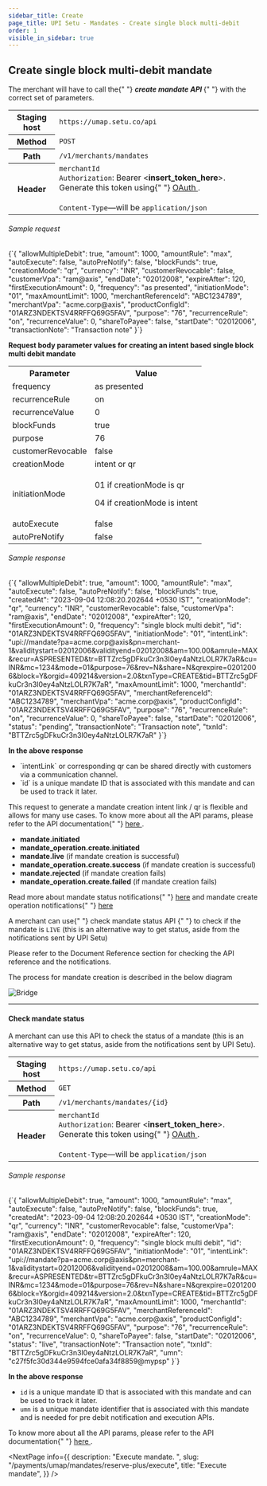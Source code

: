 ```yaml
---
sidebar_title: Create
page_title: UPI Setu - Mandates - Create single block multi-debit
order: 1
visible_in_sidebar: true
---
```


## Create single block multi-debit mandate

<p>
  The merchant will have to call the{" "}
  <b>
    <i>create mandate API</i>
  </b>{" "}
  with the correct set of parameters.
</p>
<table>
  <tbody>
    <tr>
      <th>Staging host</th>
      <td>
        <code>https://umap.setu.co/api</code>
      </td>
    </tr>
    <tr>
      <th>Method</th>
      <td>
        <code>POST</code>
      </td>
    </tr>
    <tr>
      <th>Path</th>
      <td>
        <code>/v1/merchants/mandates</code>
      </td>
    </tr>
    <tr>
      <th>Header</th>
      <td>
        <code>merchantId</code>
        <br />
        <code>Authorization</code>: Bearer &lt;<b>insert_token_here</b>&gt;.
        Generate this token using{" "}
        <a href="/payments/umap/api-integration" target="_blank">
          OAuth
        </a>
        .<br />
        <br />
        <code>Content-Type</code>—will be <code>application/json</code>
      </td>
    </tr>
  </tbody>
</table>

<h6>Sample request</h6>

<CodeBlockWithCopy language="json">
  {`{
    "allowMultipleDebit": true,
    "amount": 1000,
    "amountRule": "max",
    "autoExecute": false,
    "autoPreNotify": false,
    "blockFunds": true,
    "creationMode": "qr",
    "currency": "INR",
    "customerRevocable": false,
    "customerVpa": "ram@axis",
    "endDate": "02012008",
    "expireAfter": 120,
    "firstExecutionAmount": 0,
    "frequency": "as presented",
    "initiationMode": "01",
    "maxAmountLimit": 1000,
    "merchantReferenceId": "ABC1234789",
    "merchantVpa": "acme.corp@axis",
    "productConfigId": "01ARZ3NDEKTSV4RRFFQ69G5FAV",
    "purpose": "76",
    "recurrenceRule": "on",
    "recurrenceValue": 0,
    "shareToPayee": false,
    "startDate": "02012006",
    "transactionNote": "Transaction note"
}`}
</CodeBlockWithCopy>

<p>
  <b>
    Request body parameter values for creating an intent based single block
    multi debit mandate
  </b>
</p>
<table>
  <tr>
    <th>Parameter</th>
    <th>Value</th>
  </tr>
  <tr>
    <td>frequency</td>
    <td>as presented</td>
  </tr>
  <tr>
    <td>recurrenceRule</td>
    <td>on</td>
  </tr>
  <tr>
    <td>recurrenceValue</td>
    <td>0</td>
  </tr>
  <tr>
    <td>blockFunds</td>
    <td>true</td>
  </tr>
  <tr>
    <td>purpose</td>
    <td>76</td>
  </tr>
  <tr>
    <td>customerRevocable</td>
    <td>false</td>
  </tr>
  <tr>
    <td>creationMode</td>
    <td>intent or qr</td>
  </tr>
  <tr>
    <td>initiationMode</td>
    <td>
      <p>01 if creationMode is qr</p>
      <p>04 if creationMode is intent</p>
    </td>
  </tr>
  <tr>
    <td>autoExecute</td>
    <td>false</td>
  </tr>
  <tr>
    <td>autoPreNotify</td>
    <td>false</td>
  </tr>
</table>

<h6>Sample response</h6>

<CodeBlockWithCopy language="json">
  {`{
  "allowMultipleDebit": true,
  "amount": 1000,
  "amountRule": "max",
  "autoExecute": false,
  "autoPreNotify": false,
  "blockFunds": true,
  "createdAt": "2023-09-04 12:08:20.202644 +0530 IST",
  "creationMode": "qr",
  "currency": "INR",
  "customerRevocable": false,
  "customerVpa": "ram@axis",
  "endDate": "02012008",
  "expireAfter": 120,
  "firstExecutionAmount": 0,
  "frequency": "single block multi debit",
  "id": "01ARZ3NDEKTSV4RRFFQ69G5FAV",
  "initiationMode": "01",
  "intentLink": "upi://mandate?pa=acme.corp@axis&pn=merchant-1&validitystart=02012006&validityend=02012008&am=100.00&amrule=MAX&recur=ASPRESENTED&tr=BTTZrc5gDFkuCr3n3I0ey4aNtzLOLR7K7aR&cu=INR&mc=1234&mode=01&purpose=76&rev=N&share=N&qrexpire=02012006&block=Y&orgid=409214&version=2.0&txnType=CREATE&tid=BTTZrc5gDFkuCr3n3I0ey4aNtzLOLR7K7aR",
  "maxAmountLimit": 1000,
  "merchantId": "01ARZ3NDEKTSV4RRFFQ69G5FAV",
  "merchantReferenceId": "ABC1234789",
  "merchantVpa": "acme.corp@axis",
  "productConfigId": "01ARZ3NDEKTSV4RRFFQ69G5FAV",
  "purpose": "76",
  "recurrenceRule": "on",
  "recurrenceValue": 0,
  "shareToPayee": false,
  "startDate": "02012006",
  "status": "pending",
  "transactionNote": "Transaction note",
  "txnId": "BTTZrc5gDFkuCr3n3I0ey4aNtzLOLR7K7aR"
}`}
</CodeBlockWithCopy>

<b>In the above response</b>
<ul>
  <li>
    `intentLink` or corresponding qr can be shared directly with customers via a
    communication channel.
  </li>
  <li>
    `id` is a unique mandate ID that is associated with this mandate and can be
    used to track it later.
  </li>
</ul>

<p>
  This request to generate a mandate creation intent link / qr is flexible and
  allows for many use cases. To know more about all the API params, please refer
  to the API documentation{" "}
  <a
    href="/payments/umap/api-reference#/category~mandates/operation~mandates#create"
    target="_blank"
  >
    here
  </a>
  .
</p>
<ul>
  <li>
    <b>mandate.initiated</b>
  </li>
  <li>
    <b>mandate_operation.create.initiated</b>
  </li>
  <li>
    <b>mandate.live</b> (if mandate creation is successful)
  </li>
  <li>
    <b>mandate_operation.create.success</b> (if mandate creation is successful)
  </li>
  <li>
    <b>mandate.rejected</b> (if mandate creation fails)
  </li>
  <li>
    <b>mandate_operation.create.failed</b> (if mandate creation fails)
  </li>
</ul>
<p>
  Read more about mandate status notifications{" "}
  <a href="/payments/umap/notifications/mandates">here</a> and mandate create
  operation notifications{" "}
  <a href="/payments/umap/notifications/mandates/create">here</a>
</p>
<p>
  A merchant can use{" "}
  <Link href="/payments/umap/mandates/reserve-plus/create#check-mandate-status">
    check mandate status API
  </Link>{" "}
  to check if the mandate is <code>LIVE</code> (this is an alternative way to
  get status, aside from the notifications sent by UPI Setu)
</p>
<p>
  Please refer to the Document Reference section for checking the API reference
  and the notifications.
</p>

<p>The process for mandate creation is described in the below diagram</p>
<img
  src="https://storage.googleapis.com/strapi-assets/latest/intent-mandate-creation/intent-mandate-creation.png"
  alt="Bridge"
/>

<hr class="primary" />

#### Check mandate status

A merchant can use this API to check the status of a mandate (this is an alternative way to get status, aside from the notifications sent by UPI Setu).

<table>
  <tbody>
    <tr>
      <th>Staging host</th>
      <td>
        <code>https://umap.setu.co/api</code>
      </td>
    </tr>
    <tr>
      <th>Method</th>
      <td>
        <code>GET</code>
      </td>
    </tr>
    <tr>
      <th>Path</th>
      <td>
        <code>/v1/merchants/mandates/&#123;id&#125;</code>
      </td>
    </tr>
    <tr>
      <th>Header</th>
      <td>
        <code>merchantId</code>
        <br />
        <code>Authorization</code>: Bearer &lt;<b>insert_token_here</b>&gt;.
        Generate this token using{" "}
        <a href="/payments/umap/api-integration" target="_blank">
          OAuth
        </a>
        .<br />
        <br />
        <code>Content-Type</code>—will be <code>application/json</code>
      </td>
    </tr>
  </tbody>
</table>

<h6>Sample response</h6>
<CodeBlockWithCopy language="json">
  {`{
    "allowMultipleDebit": true,
    "amount": 1000,
    "amountRule": "max",
    "autoExecute": false,
    "autoPreNotify": false,
    "blockFunds": true,
    "createdAt": "2023-09-04 12:08:20.202644 +0530 IST",
    "creationMode": "qr",
    "currency": "INR",
    "customerRevocable": false,
    "customerVpa": "ram@axis",
    "endDate": "02012008",
    "expireAfter": 120,
    "firstExecutionAmount": 0,
    "frequency": "single block multi debit",
    "id": "01ARZ3NDEKTSV4RRFFQ69G5FAV",
    "initiationMode": "01",
    "intentLink": "upi://mandate?pa=acme.corp@axis&pn=merchant-1&validitystart=02012006&validityend=02012008&am=100.00&amrule=MAX&recur=ASPRESENTED&tr=BTTZrc5gDFkuCr3n3I0ey4aNtzLOLR7K7aR&cu=INR&mc=1234&mode=01&purpose=76&rev=N&share=N&qrexpire=02012006&block=Y&orgid=409214&version=2.0&txnType=CREATE&tid=BTTZrc5gDFkuCr3n3I0ey4aNtzLOLR7K7aR",
    "maxAmountLimit": 1000,
    "merchantId": "01ARZ3NDEKTSV4RRFFQ69G5FAV",
    "merchantReferenceId": "ABC1234789",
    "merchantVpa": "acme.corp@axis",
    "productConfigId": "01ARZ3NDEKTSV4RRFFQ69G5FAV",
    "purpose": "76",
    "recurrenceRule": "on",
    "recurrenceValue": 0,
    "shareToPayee": false,
    "startDate": "02012006",
    "status": "live",
    "transactionNote": "Transaction note",
    "txnId": "BTTZrc5gDFkuCr3n3I0ey4aNtzLOLR7K7aR",
    "umn": "c27f5fc30d344e9594fce0afa34f8859@mypsp"
}`}
</CodeBlockWithCopy>

<b>In the above response</b>
<ul>
  <li>
    <code>id</code> is a unique mandate ID that is associated with this mandate
    and can be used to track it later.
  </li>
  <li>
    <code>umn</code> is a unique mandate identifier that is associated with this
    mandate and is needed for pre debit notification and execution APIs.
  </li>
</ul>

<p>
  To know more about all the API params, please refer to the API documentation{" "}
  <a
    href="/payments/umap/api-reference#/category~mandates/operation~mandates#fetchById"
    target="_blank"
  >
    here
  </a>
  .
</p>

<NextPage
  info={{
    description: "Execute mandate.  ",
    slug: "/payments/umap/mandates/reserve-plus/execute",
    title: "Execute mandate",
  }}
/>
